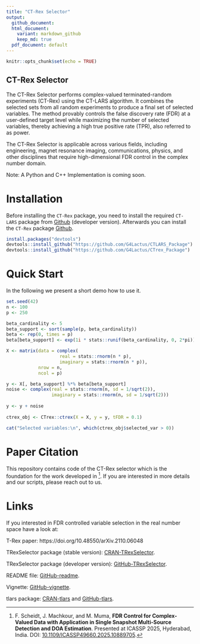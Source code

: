 ```yaml
---
title: "CT-Rex Selector"
output:
  github_document:
  html_document:
    variant: markdown_github
    keep_md: true
  pdf_document: default
---
```



```r
knitr::opts_chunk$set(echo = TRUE)
```

## CT-Rex Selector
The CT-Rex Selector performs complex-valued terminated-random experiments 
(CT-Rex) using the CT-LARS algorithm. It combines the selected sets from all 
random experiments to produce a final set of selected variables. The method 
provably controls the false discovery rate (FDR) at a user-defined target level
while maximizing the number of selected variables, thereby achieving a high true
positive rate (TPR), also referred to as power.

The CT-Rex Selector is applicable across various fields, including engineering,
magnet resonance imaging, communications, physics, and other disciplines that
require high-dimensional FDR control in the complex number domain.

Note: A Python and C++ Implementation is coming soon.

# Installation
Before installing the `CT-Rex` package, you need to install the required `CT-LARS`
package from [Github](https://github.com/G4Lactus/CTLARS_Package) (developer version).
Afterwards you can install the `CT-Rex` package [Github](https://github.com/G4Lactus/CTrex_Package).

```r
install.packages("devtools")
devtools::install_github("https://github.com/G4Lactus/CTLARS_Package")
devtools::install_github("https://github.com/G4Lactus/CTrex_Package")
```

# Quick Start
In the following we present a short demo how to use it.
```r
set.seed(42)
n <- 100
p <- 250

beta_cardinality <- 5
beta_support <- sort(sample(p, beta_cardinality))
beta <- rep(0, times = p)
beta[beta_support] <- exp(1i * stats::runif(beta_cardinality, 0, 2*pi))

X <- matrix(data = complex(
                    real = stats::rnorm(n * p),
                    imaginary = stats::rnorm(n * p)),
            nrow = n,
            ncol = p)

y <- X[, beta_support] %*% beta[beta_support]
noise <- complex(real = stats::rnorm(n, sd = 1/sqrt(2)),
                 imaginary = stats::rnorm(n, sd = 1/sqrt(2)))
                 
y <- y + noise
                 
ctrex_obj <- CTrex::ctrex(X = X, y = y, tFDR = 0.1)

cat("Selected variables:\n", which(ctrex_obj$selected_var > 0))

```

# Paper Citation
This repository contains code of the CT-Rex selector which is the foundation
for the work developed in [^1]. If you are interested in more details and our
scripts, please reach out to us.

[^1]: F. Scheidt, J. Machkour, and M. Muma, **FDR Control for Complex-Valued Data with Application in Single Snapshot Multi-Source Detection and DOA Estimation**. Presented at ICASSP 2025, Hyderabad, India. DOI: [10.1109/ICASSP49660.2025.10889705](https://doi.org/10.1109/ICASSP49660.2025.10889705).

# Links
If you interested in FDR controlled variable selection in the real number
space have a look at:

T-Rex paper: https://doi.org/10.48550/arXiv.2110.06048

TRexSelector package (stable version): [CRAN-TRexSelector](https://CRAN.R-project.org/package=TRexSelector).

TRexSelector package (developer version): [GitHub-TRexSelector](https://github.com/jasinmachkour/TRexSelector).

README file: [GitHub-readme](https://htmlpreview.github.io/?https://github.com/jasinmachkour/TRexSelector/blob/main/README.html).

Vignette: [GitHub-vignette](https://htmlpreview.github.io/?https://github.com/jasinmachkour/TRexSelector/blob/main/vignettes/TRexSelector_usage_and_simulations.html).

tlars package: [CRAN-tlars](https://CRAN.R-project.org/package=tlars) and [GitHub-tlars](https://github.com/jasinmachkour/tlars).

